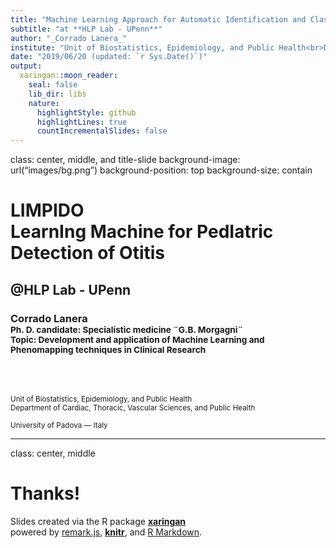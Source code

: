 ```yaml
---
title: "Machine Learning Approach for Automatic Identification and Classification of Otitis using Free-Text Notes from Pediatric Electronic Medical Records"
subtitle: "at **HLP Lab - UPenn**"
author: "_Corrado Lanera_"
institute: "Unit of Biostatistics, Epidemiology, and Public Health<br>Department of Cardiac, Thoracic, Vascular Sciences, and Public Health<br>University of Padova (IT)"
date: "2019/06/20 (updated: `r Sys.Date()`)"
output:
  xaringan::moon_reader:
    seal: false
    lib_dir: libs
    nature:
      highlightStyle: github
      highlightLines: true
      countIncrementalSlides: false
---
```


class: center, middle, and title-slide
background-image: url("images/bg.png")
background-position: top
background-size: contain

# **LIMPIDO**<br>**L**earn**I**ng **M**achine for **P**ed**I**atric **D**etection of **O**titis

## **@HLP Lab - UPenn**

### **Corrado Lanera**<br><small>**Ph. D. candidate**: Specialistic medicine ¨G.B. Morgagni¨<br>**Topic**: Development and application of Machine Learning and Phenomapping techniques in Clinical Research</small>

<br>
<br>

<small>
Unit of Biostatistics, Epidemiology, and Public Health<br>Department of Cardiac, Thoracic, Vascular Sciences, and Public Health<br>

University of Padova --- Italy
</small>

---

class: center, middle

# Thanks!

Slides created via the R package [**xaringan**](https://github.com/yihui/xaringan)<br>powered by [remark.js](https://remarkjs.com), [**knitr**](http://yihui.name/knitr), and [R Markdown](https://rmarkdown.rstudio.com).
